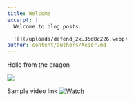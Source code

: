 ```yaml
---
title: Welcome
excerpt: |
  Welcome to blog posts.

  ![](/uploads/defend_2x.35d8c226.webp)
author: content/authors/Aesor.md
---
```


Hello from the dragon

![](/uploads/defend_2x.35d8c226.webp)

Sample video link
[![Watch](https://img.youtube.com/vi/T-D1KVIuvjA/maxresdefault.jpg)](https://youtu.be/T-D1KVIuvjA)
